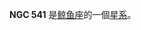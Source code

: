 {{NGCInfoBox
|NGCID=NGC 541
|發現者=德亞瑞司特|發現日期=1864年10月30日|其他編號=UGC 1004,MCG 0-4-137,ZWG 385.128|曆元=J2000.0|赤經=1時25分44.3秒
|赤緯=-1°22'46"
|星座=鲸鱼座|星體=星系|星等=12.2|表面亮度=13.5|藍等=13.2}}

'''NGC 541''' 是[[鲸鱼座|鲸鱼座]]的一個[[星系|星系]]。

{{NGCReference|541}}
{{Catalogs|NGC=541}}

{{Galaxy-stub}}
